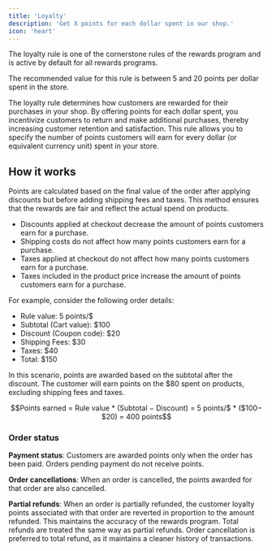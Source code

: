 ```yaml
---
title: 'Loyalty'
description: 'Get X points for each dollar spent in our shop.'
icon: 'heart'
---
```


<Info>
  The loyalty rule is one of the cornerstone rules of the rewards program and is active by default for all rewards
  programs.
</Info>

<Tip>The recommended value for this rule is between 5 and 20 points per dollar spent in the store.</Tip>

The loyalty rule determines how customers are rewarded for their purchases in your shop.
By offering points for each dollar spent, you incentivize customers to return and make additional purchases,
thereby increasing customer retention and satisfaction.
This rule allows you to specify the number of points customers will
earn for every dollar (or equivalent currency unit) spent in your store.

## How it works

Points are calculated based on the final value of the order after applying discounts
but before adding shipping fees and taxes.
This method ensures that the rewards are fair and reflect the actual spend on products.

- Discounts applied at checkout decrease the amount of points customers earn for a purchase.
- Shipping costs do not affect how many points customers earn for a purchase.
- Taxes applied at checkout do not affect how many points customers earn for a purchase.
- Taxes included in the product price increase the amount of points customers earn for a purchase.

For example, consider the following order details:

- Rule value: 5 points/$
- Subtotal (Cart value): $100
- Discount (Coupon code): $20
- Shipping Fees: $30
- Taxes: $40
- Total: $150

In this scenario, points are awarded based on the subtotal after the discount.
The customer will earn points on the $80 spent on products, excluding shipping fees and taxes.

```math
Points earned = Rule value * (Subtotal − Discount) = 5 points/$ * ($100−$20) = 400 points
```

### Order status

**Payment status**: Customers are awarded points only when the order has been paid.
Orders pending payment do not receive points.

**Order cancellations**: When an order is cancelled, the points awarded for that order are also cancelled.

**Partial refunds**: When an order is partially refunded, the customer loyalty points associated with that order
are reverted in proportion to the amount refunded. This maintains the accuracy of the rewards program.
Total refunds are treated the same way as partial refunds.
Order cancellation is preferred to total refund, as it maintains a cleaner history of transactions.

